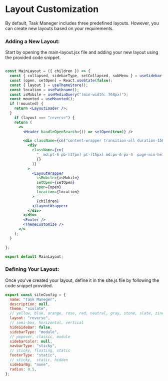 # Layout Customization

By default, Task Maneger includes three predefined layouts. However, you can create new layouts based on your requirements.

### Adding a New Layout:

Start by opening the main-layout.jsx file and adding your new layout using the provided code snippet.


```jsx filename="main-layout.jsx"

const MainLayout = ({ children }) => {
  const { collapsed, sidebarType, setCollapsed, subMenu } = useSidebar();
  const [open, setOpen] = React.useState(false);
  const { layout } = useThemeStore();
  const location = usePathname();
  const isMobile = useMediaQuery("(min-width: 768px)");
  const mounted = useMounted();
  if (!mounted) {
    return <LayoutLoader />;
  }
    if (layout === "reverse") {
    return (
      <>
        <Header handleOpenSearch={() => setOpen(true)} />

        <div className={cn("content-wrapper transition-all duration-150 ")}>
          <div
            className={cn(
              "  md:pt-6 pb-[37px] pt-[15px] md:px-6 px-4  page-min-height-reverse ",
              {}
            )}
          >
            <LayoutWrapper
              isMobile={isMobile}
              setOpen={setOpen}
              open={open}
              location={location}
            >
              {children}
            </LayoutWrapper>
          </div>
        </div>
        <Footer />
        <ThemeCustomize />
      </>
    );
  }

};

export default MainLayout;

```

### Defining Your Layout:

Once you've created your layout, define it in the site.js file by following the code snippet provided.


```js filename="site.js"
export const siteConfig = {
  name: "Task Maneger",
  description: null,
  theme: "violate",
  // yellow, blue, orange, rose, red, neutral, gray, stone, slate, zinc, violate
  layout: "reverse",
  // semi-box, horizontal, vertical
  hideSideBar: false,
  sidebarType: "module",
  // popover, classic, module
  sidebarColor: null,
  navbarType: "sticky",
  // sticky, floating, static
  footerType: "static",
  // sticky,  static, hidden
  sidebarBg: "none",
  radius: 0.5,
};
```
